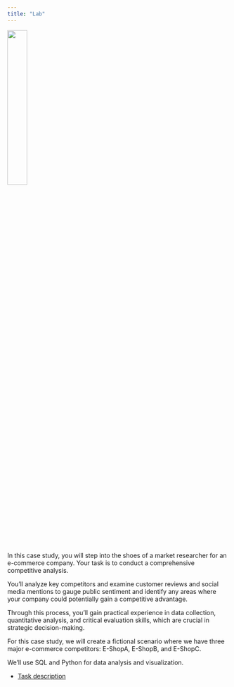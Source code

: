 ```yaml
---
title: "Lab"
---
```


![](logo.png){width=30%}


In this case study, you will step into the shoes of a market researcher for an e-commerce company. Your task is to conduct a comprehensive competitive analysis. 

You'll analyze key competitors and examine customer reviews and social media mentions to gauge public sentiment and identify any areas where your company could potentially gain a competitive advantage. 

Through this process, you'll gain practical experience in data collection, quantitative analysis, and critical evaluation skills, which are crucial in strategic decision-making.

For this case study, we will create a fictional scenario where we have three major e-commerce competitors: E-ShopA, E-ShopB, and E-ShopC. 

We'll use SQL and Python for data analysis and visualization.


- [Task description](/case.qmd)





